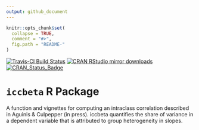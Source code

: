 ```yaml
---
output: github_document
---
```


<!-- README.md is generated from README.Rmd. Please edit that file -->

```r
knitr::opts_chunk$set(
  collapse = TRUE,
  comment = "#>",
  fig.path = "README-"
)
```

[![Travis-CI Build Status](https://travis-ci.org/tmsalab/iccbeta.svg?branch=master)](https://travis-ci.org/tmsalab/iccbeta)
[![CRAN RStudio mirror downloads](http://cranlogs.r-pkg.org/badges/iccbeta)](http://www.r-pkg.org/pkg/iccbeta)
[![CRAN_Status_Badge](http://www.r-pkg.org/badges/version/iccbeta)](https://cran.r-project.org/package=iccbeta)

# `iccbeta` R Package

A function and vignettes for computing an intraclass correlation described in
Aguinis & Culpepper (in press). iccbeta quantifies the share of variance in a
dependent variable that is attributed to group heterogeneity in slopes.

